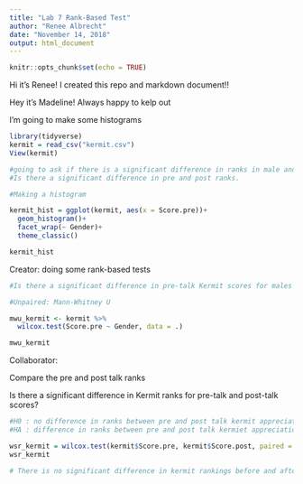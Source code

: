 ```yaml
---
title: "Lab 7 Rank-Based Test"
author: "Renee Albrecht"
date: "November 14, 2018"
output: html_document
---
```


```r
knitr::opts_chunk$set(echo = TRUE)
```

Hi it's Renee! I created this repo and markdown document!! 

Hey it's Madeline! Always happy to kelp out

I'm going to make some histograms
```r
library(tidyverse)
kermit = read_csv("kermit.csv")
View(kermit)

#going to ask if there is a significant difference in ranks in male and female students. 
#Is there a significant difference in pre and post ranks. 

```

```r
#Making a histogram

kermit_hist = ggplot(kermit, aes(x = Score.pre))+
  geom_histogram()+
  facet_wrap(~ Gender)+
  theme_classic()

kermit_hist
```

Creator: doing some rank-based tests 

```r

#Is there a significant difference in pre-talk Kermit scores for males and females? 

#Unpaired: Mann-Whitney U

mwu_kermit <- kermit %>%
  wilcox.test(Score.pre ~ Gender, data = .)

mwu_kermit


```

Collaborator:

Compare the pre and post talk ranks

Is there a significant difference in Kermit ranks for pre-talk and post-talk scores?

```r
#H0 : no difference in ranks between pre and post talk kermit appreciation
#HA : difference in ranks between pre and post talk kermiet appreciation

wsr_kermit = wilcox.test(kermit$Score.pre, kermit$Score.post, paired = TRUE)
wsr_kermit

# There is no significant difference in kermit rankings before and after his talk (summary...)
```

